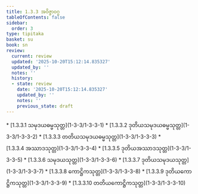 ```yaml
---
title: 1.3.3 အဝိဇ္ဇာဝဂ္ဂ
tableOfContents: false
sidebar:
  order: 3
type: tipitaka
basket: su
book: sn
review:
  current: review
  updated: '2025-10-20T15:12:14.835327'
  updated_by: ''
  notes: ''
  history:
  - state: review
    date: '2025-10-20T15:12:14.835327'
    updated_by: ''
    notes: ''
    previous_state: draft
---
```



<DynamicBreadcrumb />


<ReviewStatus review={frontmatter.review} showDetails={true} />

<HypothesisAnnotation frontmatter={frontmatter} />



<TableOfContents book="sn" section="1.3.3">
* [1.3.3.1 သမုဒယဓမ္မသုတ္တ](1-3-3/1-3-3-1)
* [1.3.3.2 ဒုတိယသမုဒယဓမ္မသုတ္တ](1-3-3/1-3-3-2)
* [1.3.3.3 တတိယသမုဒယဓမ္မသုတ္တ](1-3-3/1-3-3-3)
* [1.3.3.4 အဿာဒသုတ္တ](1-3-3/1-3-3-4)
* [1.3.3.5 ဒုတိယအဿာဒသုတ္တ](1-3-3/1-3-3-5)
* [1.3.3.6 သမုဒယသုတ္တ](1-3-3/1-3-3-6)
* [1.3.3.7 ဒုတိယသမုဒယသုတ္တ](1-3-3/1-3-3-7)
* [1.3.3.8 ကောဋ္ဌိကသုတ္တ](1-3-3/1-3-3-8)
* [1.3.3.9 ဒုတိယကောဋ္ဌိကသုတ္တ](1-3-3/1-3-3-9)
* [1.3.3.10 တတိယကောဋ္ဌိကသုတ္တ](1-3-3/1-3-3-10)
</TableOfContents>